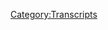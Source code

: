 {{Transcript
    | title         = [[732: Trial Press Conference]]
    | caption       = [https://knowledgefight.libsyn.com/732-trial-press-conference Listen to this episode on Libsyn]
    | episodeNumber = [[732: Trial Press Conference|732]]
    | length        = 01:06:35
}}

{{MessageBox
    | header     = Warning: Bot Generated Content
    | text       = This transcript was automatically generated by transcription software and likely contains many mistakes and misattributions. Please check the audio for definitive quotes, attribution, and context.
    | image      = N3yvass4myg91.webp
    | imagewidth = 50px
    | id         = warning
}}

{{TranscriptBlock
    | name      = Alex Jones
    | timestamp = 00:04
    | text      = Red alert! Red alert! Red alert! Red alert! Red alert! Red alert! Red alert! Red alert! Red alert! Knowledge Fight. Dan and Jordan. I am sweating. Knowledge Fight dot com. It's time to pray. I have great respect for Knowledge Fight. Knowledge Fight. I'm sick of them posing as if they're the good guys, saying we are the bad guys. Knowledge Fight. Dan and Jordan. Knowledge. Fight. Red alert! Red alert! Red alert! Need. Need money. Red alert! Red alert! Red alert! Andy in Kansas! Andy in Kan. Andy in. STOP IT. Andy in Kansas. Andy in Kansas. Andy. It's time to pray. Andy in Kansas, you're on the air, thanks for holding. Hello Alex, I'm a first time caller, I'm a huge fan. I love your work. Knowledge Fight. Knowledge Fight dot com. I love you.
}}

{{TranscriptBlock
    | name      = Dan
    | timestamp = 00:58
    | text      = Hello, everybody. Welcome back to Knowledge Fight. I'm Dan. I'm Jordan. We're a couple dudes, like to sit around worship at the altar of Celine and talk a little bit about Alex Jones.
}}

{{TranscriptBlock
    | name      = Jordan
    | timestamp = 01:07
    | text      = Oh indeed. We are Dan.
}}

{{TranscriptBlock
    | name      = Dan
    | timestamp = 01:09
    | text      = Dan. Jordan. a quick question for you. What's up? What's your bright spot today, buddy? My  bright spot Jordan is this this button stuff is going along? I have a prediction that I think it'll probably every button will be out by the end of the year. Right. I'm giving myself that kind of a sort of window. Yeah. But it's really fun. I mean, one of the things that's really nice is like going through and, you know, addressing the envelopes and stuff. I see a lot of names that are like people from way back. Yeah, you know, and it's really nice to know that these people like a lot of people are still with us. You know, that's that's really exciting. And then the other thing that makes this a bright spot is the second Wonka button is in the mail. Yes. I can confirm that the second bright spot Willy Wonka button is somewhere yeah. And I will give you I'll say this as luck may have it. This is an international button. This one is going out of the United States. Uh oh. yeah. So someone not in America,
}}

{{TranscriptBlock
    | name      = Jordan
    | timestamp = 02:09
    | text      = Our patriot friends are not gonna like that. Be looking out! Look, as long as it didn't go to the Queen I'm fine with that.
}}

{{TranscriptBlock
    | name      = Dan
    | timestamp = 02:17
    | text      = Well the first one landed in the United States. Sure. That's true. Also bad news. This one's going to the Queen.
}}

{{TranscriptBlock
    | name      = Jordan
    | timestamp = 02:22
    | text      = God damn it! I knew it. I knew she was gonna ask for one and then she died.
}}

{{TranscriptBlock
    | name      = Dan
    | timestamp = 02:25
    | text      = Well, it's actually going to Queen Beatrix.
}}

{{TranscriptBlock
    | name      = Jordan
    | timestamp = 02:30
    | text      = What's your Ah, my brightspot is I started watching the show called Welcome to Wrexham. Apparently, Rob McElhaney from, it's always sunny. Sure. And then Ryan Reynolds from being a dick in movies. Bought a like zoo, second tier football club in Wrexham, in Wales, which is like the oldest it's i It's really cool story about the backstory of the town. And it's got the oldest International Stadium anywhere and all this cool stuff. And then they turn them into like the Mighty Ducks. Right, and that's really cool. But then because Ryan Reynolds and Rob McElhenney are rich as shit, and they can get all these sponsorship deals. Now they're in a league where they are getting a huge budget compared to everybody else. So they're like the bad guys. But at the same time, because of the way football works. They're in a lower league. So what they're really trying to do is get out of that league to be the underdog in the higher League. You know what I'm saying? So they're still an underdog, right? But there's they're an overdog underdog kind of situation. And it's really cool because it talks about the town, which is more interesting. That's
}}

{{TranscriptBlock
    | name      = Dan
    | timestamp = 03:38
    | text      = nice, but it really sounds like it has something of a theme of like the corrupting influence of money. Then like if you have too much resources, you can't even be the thing the thing you want to be, which is the underdog. Exactly.
}}

{{TranscriptBlock
    | name      = Jordan
    | timestamp = 03:50
    | text      = They're not. They're buying people from the upper league but but that's because they you know, like it's It's difficult. It's difficult. Sure, and they're trying their best and there's all that fun stuff, but it's it's a really good documentary and it's it's Mighty Ducks-esque.
}}

{{TranscriptBlock
    | name      = Dan
    | timestamp = 04:05
    | text      = That sounds fun. While you're on the subject of shows, yeah, contraption Master I finished and it's fantastic.
}}

{{TranscriptBlock
    | name      = Jordan
    | timestamp = 04:11
    | text      = I started I watched a couple episodes. Yeah, fucking amazing.
}}

{{TranscriptBlock
    | name      = Dan
    | timestamp = 04:14
    | text      = So good. Yeah, so fun. So silly.
}}

{{TranscriptBlock
    | name      = Jordan
    | timestamp = 04:16
    | text      = Oh, there's nothing more satisfying. I
}}

{{TranscriptBlock
    | name      = Dan
    | timestamp = 04:18
    | text      = I don't want to spoil the end for you. But it's amazing. I believe it culminates quite well, of course. And then I've been needing another show because I you know, I've watched all the Survivors. So I need something to watch while I'm making the buttons and stuff. right, right. I sort of gravitate towards shows that are about people surviving. Because like, Survivor. well, yeah. And then I tried the Naked and Afraid but as I told you, yeah, there are plenty naked. Most of them are not that afraid. They're not that afraid. No, it kind of doesn't live up to the premise. So I found a show recently called Alone, and it's they are straight up alone.
}}

{{TranscriptBlock
    | name      = Jordan
    | timestamp = 04:51
    | text      = My partner loves Alone.
}}

{{TranscriptBlock
    | name      = Dan
    | timestamp = 04:53
    | text      = I am. I'm into it. I watched the first season. And I think it's great because it's 10 people. Yeah, they have to record the themselves. Yeah. And in the first episode of the first season, one guy almost got eaten by a bear? Yeah, it was like, I was thinking like, how would they stop that? I don't. No. They couldn't, they had to evacuate somebody who was worried that there were like, big cats around. Yeah. And they're like, Well, we're about a three hour drive away. Exactly. That's a lot of time for a big cat.
}}

{{TranscriptBlock
    | name      = Jordan
    | timestamp = 05:21
    | text      = Yeah, they're quick. Yeah, like right there.
}}

{{TranscriptBlock
    | name      = Dan
    | timestamp = 05:24
    | text      = I've always thought like the survival shows often don't have enough survival aspects to them. Yeah. And that kind of this gives that like, ooh, something bad could happen here. Yeah. which I appreciate. And then the second thing is that, there is no end date. Nope. They just are out there.
}}

{{TranscriptBlock
    | name      = Jordan
    | timestamp = 05:43
    | text      = Whoever goes longest. Yes. No, they might as well have their hand on a car for a year. Yeah.
}}

{{TranscriptBlock
    | name      = Dan
    | timestamp = 05:48
    | text      = I don't want to like spoil anything about it or anything. But like in the first season, the beginning of it is really survival based. Find food and make fire. Yeah. And then by the time it's down to like four of all mental, they're all losing the mind. They're all insane. They're all insane. It becomes boring to have to survive, because they figured out like, okay, I can get some food here. I have a tent. One guy made a guitar. Yeah. And a boat. Yeah,
}}

{{TranscriptBlock
    | name      = Jordan
    | timestamp = 06:14
    | text      = totally. Totally. Just so bored. Just like I have. I have defeated, existing but now existing is impossible to
}}

{{TranscriptBlock
    | name      = Dan
    | timestamp = 06:22
    | text      = do. It becomes a conversation of like, what am I proving? Yeah,
}}

{{TranscriptBlock
    | name      = Jordan
    | timestamp = 06:26
    | text      = totally. One guy who came in second because we watched the first season the guy who came in second. Yeah. And it was after like three or four months. And it was like you were just hearing him talk to a camera and you feel like he's talking to you. And then you stop and you realize he hasn't spoken to another human being for months.
}}

{{TranscriptBlock
    | name      = Dan
    | timestamp = 06:47
    | text      = Well, there's the other guy. There's another guy who's just like quoting Edgar Allan Poe. That guy was clearly from Georgia, kind of vaguely hillbilly ish. Or at least has a little bit of that vibe, too. Yeah, he's getting deeply philosophical,
}}

{{TranscriptBlock
    | name      = Jordan
    | timestamp = 07:01
    | text      = erudite hillbilly. Hillybilly sage
}}

{{TranscriptBlock
    | name      = Dan
    | timestamp = 07:05
    | text      = Yes.Godm I like it. I hope the other seasons you know, don't fall off.
}}

{{TranscriptBlock
    | name      = Jordan
    | timestamp = 07:11
    | text      = My big difference between Alone and Naked and Afraid. I loved Alone because they keep building their shelters until it looks cool enough for me to live it like I that one dude. Well they have months. I know that one dude build a shelter. And I was like, Man, I kind of wish I was living there. And not here. yeah,
}}

{{TranscriptBlock
    | name      = Dan
    | timestamp = 07:27
    | text      = well, the guy who made a guitar and then lost his mind, before he decided to leave. He was like, think I'm gonna make a sauna next. That's right. I bet you could
}}

{{TranscriptBlock
    | name      = Jordan
    | timestamp = 07:37
    | text      = I bet you could and also, you gotta go, you gotta go, man.
}}

{{TranscriptBlock
    | name      = Dan
    | timestamp = 07:41
    | text      = I was talking to my friend Angela Lampsbury about this show because I really enjoy it. And I didn't know if it how it worked. Like I the only complaint I have. Here's the only complaint and this is I mean, this is goes to what we were talking about. They should not tell the person who survived the longest that the second to last person has quit. I understand. They should see how long before, cuz everyone should have to tap out.
}}

{{TranscriptBlock
    | name      = Jordan
    | timestamp = 08:07
    | text      = I had that thought. I did. I totally understand what you're saying. Yeah
}}

{{TranscriptBlock
    | name      = Dan
    | timestamp = 08:09
    | text      = Cuz I would love it if someone's just out there for like six extra months. They win $500,000. Totally. That's a lot of money.
}}

{{TranscriptBlock
    | name      = Jordan
    | timestamp = 08:16
    | text      = That's it. Six months worth of work. Let them stay out there. See how long? What is that hourly, five hundred grand for six months?
}}

{{TranscriptBlock
    | name      = Dan
    | timestamp = 08:24
    | text      = they had no ability to gauge how long other people have stayed? No. It's like one guy who's the third to quit was like, I'm definitely first. Yeah, totally. Like, you'd just be like, Okay, it's been four months. But I bet there's a couple of people still out there. Meanwhile, two months ago, everyone's gone. Well,
}}

{{TranscriptBlock
    | name      = Jordan
    | timestamp = 08:41
    | text      = it is a sort of Prisoner's Dilemma aspect too because you have to be in your head like, Well, I'm a great survivor, obviously, because I'm four months into this. But this is a TV show, man. There's gotta be nine other great survivors on this show. They could be they could be here for a year. And
}}

{{TranscriptBlock
    | name      = Dan
    | timestamp = 09:00
    | text      = if you know that they're gonna come and tell you when you've won, then that takes away that mantle like Yeah, fucking with your head. Like maybe I've won. Maybe I can quit and I have won. Yep. You know,
}}

{{TranscriptBlock
    | name      = Jordan
    | timestamp = 09:11
    | text      = it shouldn't be a surprise. If you win. Yes, you're alone.
}}

{{TranscriptBlock
    | name      = Dan
    | timestamp = 09:15
    | text      = Anyway, I'm gonna watch more of that show while I make buttons. Sounds good. So Jordan, today we have an episode to go over. And what I thought we might do is talk a little bit about the trial, of course. Sure, sure. And then I want to discuss Alex's press conference that he gave on the steps of the courthouse. Right, right. Alright. So I think that there's there's points that I want to make. And this is something I think, probably merits focus, okay. And we'll get to that in just a moment. But before we do, let's say hello to some new wonks. Oh, that's great idea. So first basket of muffins. Thank you so much. You're now a policy wonk.
}}

{{TranscriptBlock
    | name      = Alex Jones
    | timestamp = 09:54
    | text      = I'm a policy wonk. Thank
}}

{{TranscriptBlock
    | name      = Jordan
    | timestamp = 09:55
    | text      = you very much.
}}

{{TranscriptBlock
    | name      = Dan
    | timestamp = 09:57
    | text      = Next Bach thank you so much. You're now policy walk I'm a policy wonk,
}}

{{TranscriptBlock
    | name      = Jordan
    | timestamp = 10:01
    | text      = thank you very much.
}}

{{TranscriptBlock
    | name      = Dan
    | timestamp = 10:02
    | text      = Next, Colin from Ohio, thank you so much for one hour policy walk.
}}

{{TranscriptBlock
    | name      = Alex Jones
    | timestamp = 10:05
    | text      = I'm a policy wonk.
}}

{{TranscriptBlock
    | name      = Jordan
    | timestamp = 10:06
    | text      = Thank you very much.
}}

{{TranscriptBlock
    | name      = Dan
    | timestamp = 10:07
    | text      = And room temperature. Suvi. Bacon. Thank you so much. You're now policy walk.
}}

{{TranscriptBlock
    | name      = Alex Jones
    | timestamp = 10:12
    | text      = I'm a policy wonk.
}}

{{TranscriptBlock
    | name      = Robert Barnes
    | timestamp = 10:13
    | text      = Thank you very much.
}}

{{TranscriptBlock
    | name      = Dan
    | timestamp = 10:14
    | text      = Well, I bumped up to the, because it's so important that people know about don't cook your bacon.
}}

{{TranscriptBlock
    | name      = Jordan
    | timestamp = 10:19
    | text      = Yes. If it's if it's that relevant, you're gonna get punched out. Yeah.
}}

{{TranscriptBlock
    | name      = Dan
    | timestamp = 10:23
    | text      = And if it's such an important social message,
}}

{{TranscriptBlock
    | name      = Jordan
    | timestamp = 10:25
    | text      = it's a piece. It's really important.
}}

{{TranscriptBlock
    | name      = Dan
    | timestamp = 10:28
    | text      = We've got a couple of technocrats in the mix here, Jordan. So first Farrell, sweaty nerd. Thank you so much. You are now technocrat and Ted Cruz is a spineless sack of jelly. Thank you so much. You're now a technocrat.
}}

{{TranscriptBlock
    | name      = Alex Jones
    | timestamp = 10:40
    | text      = I'm a policy wonk. I have risen above my enemies. I might quit tomorrow. Actually. I'm just gonna take a little break now. A little breaky for me. And then we're going to come back. And I'm gonna start the show over, but I have to double down on their Fuck you. Fuck you. I got plenty of words for you. But at the end of the day, Fuck you and your new world order. And fuck the horse she wrote in on and all your shit. Maybe today should have almost broadcast. Maybe I'll just be gone a month, maybe five years. Maybe I'll walk out of here tomorrow. And you never see me again. That's really what I want to do. I never want to come back here again. I apologize to the crew and the listeners yesterday that I was legitimately having breakdowns on air. I'll be better tomorrow.
}}

{{TranscriptBlock
    | name      = Dan
    | timestamp = 11:35
    | text      = He's not
}}

{{TranscriptBlock
    | name      = Jordan
    | timestamp = 11:35
    | text      = Oh is bad. He sucks. That sounds right, though.
}}

{{TranscriptBlock
    | name      = Dan
    | timestamp = 11:39
    | text      = So we're recording this on Thursday evening? Yes. We saw closing arguments today. Yes. And so when this comes out, it'll be Friday. And as you're listening to this, there may be a verdict in tomorrow. Who knows how long the jury will deliberate on this could be
}}

{{TranscriptBlock
    | name      = Jordan
    | timestamp = 11:57
    | text      = till next week.
}}

{{TranscriptBlock
    | name      = Dan
    | timestamp = 11:58
    | text      = But I think that the course of the content of this trial and the testimony that we heard was Todd earth shattering some, you know, the stuff that you hear about Alex, whether it be the business practices or the you know, I think that guy for the Super Bowl, the Matt Miller guy that was a, you know, certainly that it's not like, the biggest thing in the world. But it's crippling to Alex's argument. Yeah. A lot of that stuff is there. And then to the side of that all of the humanizing and the fleshing out of the people's experiences. They're the sort of discussion of their loved ones. Yep. Tough, tough. Tough To. To. Yeah, to wrestle with.
}}

{{TranscriptBlock
    | name      = Jordan
    | timestamp = 12:53
    | text      = Yeah, it is. It is very much like, I feel like everybody who wanted their say, got their say, and they got to tell their story. And their story was very, very, very intense. Yeah. Emotionally affecting powerful, and the way that they have all turned their lives into something. That is, I mean, just incredible. You know, it is it's something that's stronger than I think I could ever accomplish. You know, like it is that kind of thing.
}}

{{TranscriptBlock
    | name      = Dan
    | timestamp = 13:26
    | text      = And God willing, you'll never have to find out. Absolutely. Yeah, it's just yeah, I words almost fail me in terms of the process of this. Last bit. Yep. And so we reached the end of the trial and the testimony and the closing arguments, and up with the plaintiff's lawyers laying out really concise argument about what they have discussed. There's, like the appeal to the emotions of the case scores, respect for that, but also the cause and effect of Alex's behavior and the grief that was caused to these people. And then norm Pattis, for the defense decides he's gonna play a 20 minute video of Alex from his own show. Yep. And I thought that was strange.
}}

{{TranscriptBlock
    | name      = Alex Jones
    | timestamp = 14:21
    | text      = Ah,
}}

{{TranscriptBlock
    | name      = Jordan
    | timestamp = 14:22
    | text      = I mean, I heard him I mean, I watched the video and was like, focused on it, because for some reason, I thought there must be some sort of content reason that he would play this video. And when you watch it, you're like, I think he just didn't want to do 20 minutes of his closing argument.
}}

{{TranscriptBlock
    | name      = Dan
    | timestamp = 14:40
    | text      = I think it was Alex said, play this or your fired. Yeah, that could be That's my guess that could definitely be the case. So look, I understand that the whole argument that Alex and Norm have wanted to make this whole time is that the videos the plaintiffs are showing have been taken out of context and to understand what they're playing and what Alex says you need to watch the whole videos. So now in the closing statement, that's when Norm has this ability to do that. Yeah. But this is kind of bullshit because the exact same argument that they use applies here. This is just like a 19 minute video from a larger show. To understand the context of this video, shouldn't we insist that you have to watch the whole show. And to be honest, Alex's shows are generally emotional outbursts that are the result of some other stimulus. So in order to understand the whole show, you kind of need to watch the day before, you know the jury has got to see the day before show in order to put this in context, you can see how this argument spirals out of hand easily because it's meaningless. Alex defends himself by saying that things are out of context, and you need to see the whole clip because he wants to be able to set the arbitrary parameter for what you need to see in order to be qualified to judge him. It's bullshit. Yeah, also, there's at least one edit in the video that norm plays so even that doesn't even hold up.
}}

{{TranscriptBlock
    | name      = Jordan
    | timestamp = 15:50
    | text      = And and not just that, but what Norm did in his closing argument, I felt like was essentially flout every rule that had been made so far. Yep, up to that point. The video had like five claims that you could not make in that courtroom. We'll get to that it was insane. And Norm had at least six or seven out and out lies that I know he knows aren't true. Like physically speaking in the world we inhabit, I know Norm Pattis knows that this is not true. And he's saying it in front of a fucking judge. Yeah, you know,
}}

{{TranscriptBlock
    | name      = Dan
    | timestamp = 16:23
    | text      = so I don't think the video did as much to help Alex's case as he might have thought it would. Beyond sounding completely insane. rambling about how Meghan Kelly totally wanted to fuck him, and he could prove it if he was recording at the right time. Yep. Beyond that. Alex also touches on a number of fucked up claims. One, he says that it's proven that the WikiLeaks releases couldn't have been hacked, and were the result of someone on site downloading the files. This is part of his Seth Rich conspiracies, and it's based on comments made by his buddy William Binney. It was shown to Binney that he was totally wrong and that the documents could have easily been downloaded remotely, and Binney recanted his claim, but Alex has never corrected himself or updated his talking points. So just off the bat in this closing statement, Alex is reaffirming his belief that Hillary Clinton had Seth Rich killed for releasing the WikiLeaks, which Seth Rich's family has successfully sued people for claiming
}}

{{TranscriptBlock
    | name      = Jordan
    | timestamp = 17:16
    | text      = I was gonna say yeah, in court, he did a thing that gets people put in court to
}}

{{TranscriptBlock
    | name      = Dan
    | timestamp = 17:21
    | text      = Two, Alex repeats completely false conspiracy claims about Hillary selling uranium to Russia. Three, forgive my language, but Alex call Sandy Hook a tar baby and repeats conspiracies about Sandy Hook directly.
}}

{{TranscriptBlock
    | name      = Jordan
    | timestamp = 17:33
    | text      = Yeah, he said that they played a video where he said that and they were like that's going to do it.
}}

{{TranscriptBlock
    | name      = Dan
    | timestamp = 17:40
    | text      = For Alex demonstrably lies about what he said about Sandy Hook. He directly contradicts videos that have already been shown in court. If this video shows anything, it's that Alex is a completely untrustworthy source, particularly about his own actions. Five, Alex claims that the Syrian gas attacks are false flags. Six. In this clip, Alex says that he got a cease and desist slash retraction request about Sandy Hook that gave him a month to act. And he didn't because he felt like he hadn't done anything wrong. That's in the video. They played
}}

{{TranscriptBlock
    | name      = Jordan
    | timestamp = 18:12
    | text      = Yeah, it was insane. I think that Alex
}}

{{TranscriptBlock
    | name      = Dan
    | timestamp = 18:14
    | text      = severely overestimates his own ability to make a point. He's playing this video, because the underlying point he's trying to make is that he's totally cool did nothing wrong, and the media is attacking him about Sandy Hook because he exposes things that the media doesn't want the public to know. Like how Assad is super cool, right? The thing is, though, that he makes no sense. Alex thinks that if people could just see him lay out his defense than they would get it and he'll be game over for the plaintiffs. But this video is uncompelling to anyone who doesn't already believe Alex's shit. It's particularly useless to show people who have already seen evidence that the things he's saying in this video are bullshit, as the jury already has. I get the impulse on Alex's part, I think but in this setting, it actually kind of makes his image look much worse.
}}

{{TranscriptBlock
    | name      = Jordan
    | timestamp = 18:59
    | text      = it is I think it's the wet cement problem. You know, like if he had gotten to play that video, right, right away first day color the jury's perceptions with that video at least a little bit, you know, maybe that does something, but because the cement is dry as fuck, his video bounces off of it, and you can see every fucking problem.
}}

{{TranscriptBlock
    | name      = Dan
    | timestamp = 19:22
    | text      = I'm not sure if that would fully work in this setting, but that dynamic is is very much real big. Yeah, you show this video in advance, and then maybe you'll have a kernel of doubt whenever you hear him say these people are actors. Yeah, we've already had this pre framing that like everything's out of context.
}}

{{TranscriptBlock
    | name      = Jordan
    | timestamp = 19:42
    | text      = That's what he does. He pre frames events that you don't know the complete details about. So he's trying to do the exact same thing here. The only problem is, he's not allowed to talk by himself.
}}

{{TranscriptBlock
    | name      = Dan
    | timestamp = 19:54
    | text      = So you have to play this troubling clip full of bullshit well, so Alex is used to facing no consequences, being surrounded by losers on his payroll, who know they're unemployable anywhere else, interviewing con artists who are financially and professionally invested in maintaining the illusion that Alex is right, and being able to hang up on or bully any callers who disagree with him in any meaningful way. Yeah, he's used to his explanations for things working because the people he's explaining things to are already in his camp, to uninitiated ears or to people who've seen evidence to the contrary, this video just seems insane. He's a crazy person. What would have been useful for Norm to do would be to take the clips of Alex saying that Sandy Hook was fake with actors that were played in court and then show the full video that the clip claimed from which would then reveal that the original clip was taken out of context. And Alex was actually just asking questions or playing devil's advocate, right? He absolutely can't do that, though. Because those clips aren't out of context. That's a problem. All Norm can do is insinuate that the larger context completely absolves Alex, but it's bullshit. Yep. Norm's other arguments seem to be that Alex's actions were driven by a fear that the government was going to take the guns not by a desire to endanger grieving parents for money. But the reality is that Alex endangered grieving parents in order to push his narrative surrounding the fears about the government taking guns, which is something he embellishes, exaggerates and sensationalizes in order to make money. It's not one thing or the other is Norm is pretending it's all part of a dynamic system that Alex uses. Norm understands this. He's been a guest on Alex's show numerous times. If you watch this, you kind of get the sense that Norm doesn't believe a goddamn word he's saying. It's just that there's no other real way to argue this and the bravado that he had about the families exaggerating their grief in his opening statement, probably, that's that that sort of cockiness isn't gonna play too well with a jury after days of hearing from said family members about the pain they've endured. Yeah, he tried to bring that exaggeration point back up, but you heard how much more apologetic and careful he was about it. As opposed to the sort of cocky swinging dick he had in the opening. he was trying, Norm was desperate to try and make this political in his closing, trying to shoehorn in references to Trump and getting shut down with objections along the way. He also tried to make a mockery of the idea that the plaintiffs who testified and said that they didn't know what Alex's positions on guns, were. They, they didn't know what his position and tried to mock this. And I want to touch on this for a second. When you live by the sword, it's not a certainty that you're going to die by the sword. But if you do, you have an obligation to accept your death by the sword. Alex's most consistent defense of himself is that he's being taken out of context, and that you can't understand what he's saying from short clips. I think this is bullshit. But it's the foundation of Norm's defense and their position. So he has to accept this. It's all good fun for him when he wants to claim that Alex mocking Robbie Parker was out of context. But it's so weird how he doesn't realize that this cuts both ways. He can show the jury a clip of Alex saying they're coming for our guns or they're staging shootings to take our guns. And if he's being intellectually consistent, he should know that the jury can't possibly know what Alex's position on guns is without watching the whole video. In essence, Norm's underlying defense strategy precludes him from being able to expect that he's able to prove anything. This is also a corollary of one of Alex's other defenses. When he's accused of anything and then shown video of him doing or saying the thing he's accused of he'll say it's out of context, or it's satire. If that is what Alex is saying, and if the entirety of his on air career isn't allowed to be shown in his custody hearing, because he's putting on a performance, then why should the plaintiffs in this case take him at his word when he says something on air? He could lay out his entire philosophy on gun succinctly on his show, and the plaintiffs would have every right to say that well, he did say things on air, they have no way of knowing what Alex's sincere positions are. Alex gets a lot of mileage out of people knowing he's a fraud and a liar where he can wiggle out of trouble by disowning the things he says on air as being theatrical or satire. But the other side of this is this: if you want Norm to insist that the Sandy Hook families are suing them because of their opposition to his position on guns, you have no right to claim that they even know what those positions are. This is called being hoisted on your own petard. there is that. this is you know, oh, you got to oh, you can't understand what I'm saying on air. You can't expect that you get to use that as the opposite for your own purposes. And it's just sad it was a very bad closing statement, disgraceful all around. Yeah. And fuck Norm.
}}

{{TranscriptBlock
    | name      = Jordan
    | timestamp = 24:26
    | text      = Yeah. Yeah. The moment where Norm. I mean, I really thought that Norm should have been tackled by law. Like the idea of law should have tackled Norm because the moment he was like
}}

{{TranscriptBlock
    | name      = Dan
    | timestamp = 24:38
    | text      = Bull from Night Court would have tackled him.
}}

{{TranscriptBlock
    | name      = Jordan
    | timestamp = 24:40
    | text      = I mean, he should have, because he was playing the video. And then Norm said he was trying to insinuate the thing that he's been trying to insinuate the entire fucking time, and everyone has stopped him and they still let him do it. And then the objection was sustained, but it doesn't fucking matter. Because again, he got to say, why did they come with this with this lawsuit? It's because of the guy who said Good job, Alex. Right instead of saying because he can't say it's Trump. Yeah, he can't say they're coming after Trump. But he can play a video where Alex references Trump, and then references that maybe he was referencing, but pronouns still refer to a thing!
}}

{{TranscriptBlock
    | name      = Dan
    | timestamp = 25:17
    | text      = No, True. True. And I think that was painfully obvious. Yeah. And I don't think the jury is dumb. No, I think that they get that too. Yeah. To the extent that they have any awareness of why it's inappropriate this behavior, I think that they can understand like, this is this guy is trying to do something he's not allowed to do. Yeah. And I have faith that they'll they'll suss that out.
}}

{{TranscriptBlock
    | name      = Jordan
    | timestamp = 25:44
    | text      = I don't think it's too hard after like, eventually, no matter what you're like, oh, this kid is trying to break into the cookie jar. I get it.
}}

{{TranscriptBlock
    | name      = Dan
    | timestamp = 25:51
    | text      = And then and then, dude, the ending with the attorney prayer or whatever the fuck?
}}

{{TranscriptBlock
    | name      = Jordan
    | timestamp = 25:56
    | text      = Holy fuck
}}

{{TranscriptBlock
    | name      = Dan
    | timestamp = 25:57
    | text      = That was rough.
}}

{{TranscriptBlock
    | name      = Jordan
    | timestamp = 25:58
    | text      = What the fuck was that?
}}

{{TranscriptBlock
    | name      = Dan
    | timestamp = 25:59
    | text      = That was embarrassing.
}}

{{TranscriptBlock
    | name      = Jordan
    | timestamp = 26:00
    | text      = no one's corroborated that that's a an attorney's prayer. Has anybody said that? Attorneys pray like that. Has any attorney ever prayed like that?
}}

{{TranscriptBlock
    | name      = Dan
    | timestamp = 26:09
    | text      = I could see it being like, on a on a placemat. At a Denny's you have to scramble it. your lawyer  Grandma gets it for you. Circle these words of the prayer. That was tough. Yeah. And then Norm might have protested a little too much about how proud he is to be. He kept saying like I'm exactly where I want to be. I'm so proud to be me. That was it was it felt a little bit like somebody's talking themselves up of like, no, no, no, I'm not ashamed to be Yeah,
}}

{{TranscriptBlock
    | name      = Jordan
    | timestamp = 26:40
    | text      = it was. It was a little bit like a shirtless naked man walking into Congress being like, Oh, I'm so Mr. Smith. I am going to fucking filibuster this shit. And everyone's going to be like, Look at this genius.
}}

{{TranscriptBlock
    | name      = Dan
    | timestamp = 26:54
    | text      = I think we are foolish for accepti-uh, expecting more from a guy who drops his pants and says the N word. Of course we are? Of course we are. So look, Norm's behavior throughout the entirety of this proceeding has been shameful. I hope he enjoys being second banana on Infowars. To Barnes. Yeah. As a lawyer. Yeah, it's I don't know. I don't know really what? I can't I find it difficult to imagine he'll have too much cachet.
}}

{{TranscriptBlock
    | name      = Jordan
    | timestamp = 27:24
    | text      = Boy, I wouldn't. I wouldn't hire him.
}}

{{TranscriptBlock
    | name      = Dan
    | timestamp = 27:28
    | text      = It's just been bad. But I think that there's something else that is worse. And that is Alex's behavior. Yeah, that sounds right. So he went to Connecticut, a little bit back. Testified. Had a little bit of a meltdown. Had to get away from the the jury, right, went back to Austin to do his bullshit with Barnes. Right. Say that Sandy Hook was fake again.
}}

{{TranscriptBlock
    | name      = Jordan
    | timestamp = 27:52
    | text      = Yep. Flew back to Connecticut. Right.
}}

{{TranscriptBlock
    | name      = Dan
    | timestamp = 27:55
    | text      = And then the idea was that Norm was going to call him as a witness for the defense. Yeah. The only witness? Yeah. And so this game was being played. And Alex came back. And now that both sides have rested the closing arguments have been made. We know that he did not testify
}}

{{TranscriptBlock
    | name      = Jordan
    | timestamp = 28:14
    | text      = like Brave Sir Robin. He ran away. It's
}}

{{TranscriptBlock
    | name      = Dan
    | timestamp = 28:18
    | text      = he went to Connecticut for ostensibly no reason. Nope. Except, well, promotion. There we go. He went to get publicity. He went to get attention. And it is my firm contention that he never even considered testifying again. Yeah, I would believe that. He went specifically to get as much attention as he could, with the pretense that maybe I'll testify. Or maybe I won't, yeah,
}}

{{TranscriptBlock
    | name      = Jordan
    | timestamp = 28:51
    | text      = he went there because he knew he was going to get that press conference right outside the court, because he always gets it because everybody who works in the media is fucking stupid. But that's just me. And we're
}}

{{TranscriptBlock
    | name      = Dan
    | timestamp = 29:01
    | text      = going to talk here a little bit about this press conference, because I found it to be
}}

{{TranscriptBlock
    | name      = Jordan
    | timestamp = 29:07
    | text      = great. The best, I would say the opposite, respectful, no loving,
}}

{{TranscriptBlock
    | name      = Dan
    | timestamp = 29:11
    | text      = no, none of these things, none of those things. So here's where we start off. And I should give you a little bit of a sort of tableau. Alex and Barnes are standing behind some cameras. Now a little bit later, Alex. Barnes is there? there Alex will. I don't know why. Did Alex pay for Barnes to fly out?
}}

{{TranscriptBlock
    | name      = Jordan
    | timestamp = 29:32
    | text      = Did he just get on the jet, did he stow away?
}}

{{TranscriptBlock
    | name      = Dan
    | timestamp = 29:35
    | text      = Well, we'll actually find out why Barnes is there a little bit later. And it's very sad. Oh, but a little bit later, Alex is talking to some people and fielding questions. And he's holding up a copy of his book. So obviously like this is all Yeah, this getting your, your product on the news? Yep. And this is the game that's being played. But yeah, he's standing there with Barnes.
}}

{{TranscriptBlock
    | name      = Alex Jones
    | timestamp = 30:01
    | text      = I really appreciate all of you for being here today. -I would have said fuck you at that point- Robert Barnes a well known constitutional, First Amendment and criminal lawyer who also worked on this case. For several years, he can give you documented evidence that we gave them all the discovery. So they didn't have case. So they were forced to default us because I'm this villain that deserves to be found guilty by this kangaroo court.
}}

{{TranscriptBlock
    | name      = Dan
    | timestamp = 30:23
    | text      = So yeah, Barnes was working on the case. If you have heard the deposition episodes, then you'll know this, but just to revisit this, this is Brittany Paz, testifying under oath that they are considering suing Barnes
}}

{{TranscriptBlock
    | name      = Bill Ogden
    | timestamp = 30:37
    | text      = went over this a little bit with Mr. Shroyer in his deposition, and I'll ask you the same thing based on the information that you just testified to, is the company has the company decided one way or another on legal malpractice as a potential asset?
}}

{{TranscriptBlock
    | name      = Brittany Paz
    | timestamp = 30:55
    | text      = We have not decided on made any final decisions on legal malpractice yet as to whether to file or who to file against. We've not made any final decisions on that.
}}

{{TranscriptBlock
    | name      = Bill Ogden
    | timestamp = 31:04
    | text      = Okay. Is it being hasn't been discussed or is it going to be discussed?
}}

{{TranscriptBlock
    | name      = Brittany Paz
    | timestamp = 31:08
    | text      = It's being discussed,
}}

{{TranscriptBlock
    | name      = Dan
    | timestamp = 31:09
    | text      = though, considering suing their previous lawyers for malpractice. Right. And just to be totally clear, they also discuss which lawyers there was a problem with.
}}

{{TranscriptBlock
    | name      = Bill Ogden
    | timestamp = 31:21
    | text      = Okay, so Brad Reeves, Mr. Randazza. I'll just go, Mr. Enoch.
}}

{{TranscriptBlock
    | name      = Brittany Paz
    | timestamp = 31:28
    | text      = I'm not sure about Mr. Enoch. I think he's he's done a pretty decent job. T Wade Jeffries. I'm sorry. I don't know much about him. I don't have an opinion about him.
}}

{{TranscriptBlock
    | name      = Bill Ogden
    | timestamp = 31:39
    | text      = Burnett, Michael. Michael Burnett.
}}

{{TranscriptBlock
    | name      = Brittany Paz
    | timestamp = 31:42
    | text      = I don't have an opinion about him either.
}}

{{TranscriptBlock
    | name      = Bill Ogden
    | timestamp = 31:44
    | text      = Yeah. Bob Barnes. Barnes. You did have an issue with him. Bobby Barnes.
}}

{{TranscriptBlock
    | name      = Dan
    | timestamp = 31:50
    | text      = You can tell there's that's a heavy Barnes. Barnes and then an exhale. Yeah. A I got some issues with bar. That's
}}

{{TranscriptBlock
    | name      = Jordan
    | timestamp = 31:59
    | text      = a personal exhale. That is a woman who has talked to Barnes and went I do not like you, sir. Well,
}}

{{TranscriptBlock
    | name      = Dan
    | timestamp = 32:05
    | text      = Well, or conversely, someone who has as a lawyer and his looked at what happened and uh is like, this is exasperating. I can't get into any of this. But I have an issue with Barnes. Yeah. So yeah. Good, good guy to explain how you took did this case by the book? Yeah, a good guy to bring with you for your dumb publicity stunt in front of the courthouse. Yeah. And I think that's another thing we really need to keep in mind. The people in the courthouse are having their day in court. They are doing something incredibly difficult. They're being disrespected by Norm, routinely. Yep. And this is what Alex is doing while that's going on. This is the way that he operates.
}}

{{TranscriptBlock
    | name      = Jordan
    | timestamp = 32:54
    | text      = I need I need this to be hammered into the head of every journalist alive, like with a fucking hammer. When you give Alex that press conference, outside of the court, there's two things you're showing, you're showing the difference between what you're allowed to do inside the court, a wall separates being allowed to lie to the entire world and being allowed to fucking lie to a judge. Right, right. Yeah. And then second, if you are giving him that press conference, or if you're the editor, forcing somebody to go give him that press conference. Who are you doing this for? You're not doing it for you're not helping the families at all. But you're not helping? You're not helping your listeners all. You're not helping anybody. But Alex, and I guess the corporation you fucking work for? Yeah. So those are the people that you care about, if that's what you're going to do. Those are the people you care about, give up any other fucking argument
}}

{{TranscriptBlock
    | name      = Dan
    | timestamp = 33:52
    | text      = I'm gonna give them a little bit less have a hard time because some of them are probably on the beat.
}}

{{TranscriptBlock
    | name      = Jordan
    | timestamp = 33:58
    | text      = I know. And you're a better person that I am.
}}

{{TranscriptBlock
    | name      = Dan
    | timestamp = 34:01
    | text      = Sure. One thing that sticks out to me, though, about what you're saying is he does highlight the difference between what you can say in court and what you can say just outside on the steps. And I think that that imbalance should be shown to Alex. Yeah. And that is why.  that's your first amendment right. And that's kind of why I think, you know, I get a little uncomfortable with your instinct to bark at people and, you know, whatever. Sure. But that is why someone like you should actually have to be there for all the press conferences. I should. I used to be like, okay, you know what, in the courtroom, people will ask you polite questions. Totally. I'm going to scream in your face.
}}

{{TranscriptBlock
    | name      = Jordan
    | timestamp = 34:36
    | text      = I'm going to be a piece of shit. Yes, because nobody else will be and he's going to be
}}

{{TranscriptBlock
    | name      = Dan
    | timestamp = 34:40
    | text      = Yeah, this is the. You want to only exist in the wilderness of these steps? Totally. Then I will, uh, be a bear, or whatever
}}

{{TranscriptBlock
    | name      = Jordan
    | timestamp = 34:47
    | text      = I mean, it's fucking disgusting to me because the bailiff will come and stop me from interrupting him. That's fucked. That's fucked. Yeah, protect him at all costs. Please make sure that he's okay. And nobody's mean to him. Yeah. Fuck off.
}}

{{TranscriptBlock
    | name      = Dan
    | timestamp = 35:04
    | text      = The only difference, I suppose is that like, you have the awareness that you yelling at him is disrespectful to the court itself as well. And disrespectful to what the families and all them are doing. And I think that's another thing that Alex weaponizes Yeah, like people of good heart and good conscience wouldn't want to make a scene and treat him the way he deserves to be treated on the steps. Yeah, and this is why. Not like fight him or assault him or anything but yell at him.
}}

{{TranscriptBlock
    | name      = Jordan
    | timestamp = 35:30
    | text      = This is why you I do need to be there is because I was in. If you recall, I went to the fucking Louvre. And there was a kid who stepped over a kid, French, not my child, obviously, parents nowhere to be found. And the kid was like, taking picture and it was getting too close. And I was like, Hey, kid, get the fuck out of here real loud. And everybody was like, good call, that kid needs to get the fuck out of here. So that's what I'm here for. That's my that's my job.
}}

{{TranscriptBlock
    | name      = Dan
    | timestamp = 35:57
    | text      = Tres mal. uh. So we go back to the press conference. um. Justice itself, is on trial. yeah.
}}

{{TranscriptBlock
    | name      = Jordan
    | timestamp = 36:04
    | text      = On trial? uh. There we go.
}}

{{TranscriptBlock
    | name      = Dan
    | timestamp = 36:05
    | text      = This is a buzzword, I guess. that'll happen.
}}

{{TranscriptBlock
    | name      = Alex Jones
    | timestamp = 36:08
    | text      = This is American justice, on trial, even the worst people in the world, which I'm not, but even if I'm a bad person, as some say, I deserve my day in court. Even the local newspaper admits, I'm not allowed to defend myself. It's not Alex Jones saying this, it's the Hartford Courant an article published yesterday. Alex Jones set to testify in Sandy Hook defamation trial this week. Here's what we know. It says he's prohibited from defending himself. They've had three weeks of people up there lying about me twisting what I said. And basically having a memorial for dead children I didn't kill.
}}

{{TranscriptBlock
    | name      = Dan
    | timestamp = 36:45
    | text      = This article in the Courant doesn't say this. It says quote, "Jones in his company, free speech systems have been prohibited from defending themselves under the default, but can try to minimize what they have to pay in compensatory and punitive damages." Alex can't defend himself under the default. That's an important distinction because that ship has sailed. He had every opportunity to defend himself when that was appropriate. But he didn't. And he was so abusive of the process, that he was defaulted. He can't now take this damages hearing as an opportunity to try and undo the default or to carry out the case, as if he hadn't been defaulted. He fucked himself over and this is a consequence of that. He has every ability to defend himself in the context of this damages hearing, which is the second part of the sentence in that Courant article that he's ignoring. He can try to minimize the damages. That's the damages hearing equivalent of defending himself. Point being Alex is a fucking baby and Barnes is tagging along to Connecticut with him because Barnes's he just loves a public spectacle and he doesn't have a problem being a disrespectful shithead if it gets some attention and you know, maybe drives a couple more people into his revenue streams like on that Patreon clone for unhinged assholes,
}}

{{TranscriptBlock
    | name      = Jordan
    | timestamp = 37:58
    | text      = man I mean the fucking psycho the psychopathy of doing that, you know, like that's not I wouldn't I would I mean, I guess separated from humanity. You know, you're in a studio. It's just you and Alex you it's easier to step into the world where you can be a piece of shit Yeah, to be a psycho enough to go and stand on the steps. And watch Alex do that shit. Well, and to take. That's fucking insane
}}

{{TranscriptBlock
    | name      = Dan
    | timestamp = 38:23
    | text      = And to take all the steps that are required to get you there. Yeah, yeah, you have to plan, you have to do whole thing. You have to pack a bag. Yeah, You have to get lodging. You have to stand in security. Yeah. Knowing that what you're doing is just traveling to another city to disrespect fucking people that you've hurt. Yep, that's what you're doing. Yeah. Congratulations. Yeah. Fucked up. I also want to point out that like later, he is just holding up a copy of his book. This is a publicity stunt for Alex pure and simple. That's why he went to Connecticut. He had no intention of ever testifying. But. Since the bankruptcy court has taken over his business's finances, I bet he had to pretend that he was going to testify in order to rationalize the expense of his travel. It would probably not fly as a business expense for a company in bankruptcy to say, hey, I want to go across the country with my shithead lawyer friend so I can promote my book on the steps of the courthouse where I'm avoiding testifying, because I'm scared. I bet the bankruptcy court would be like, yeah, no, I'm gonna go with.  that's not going to be an expense for ya
}}

{{TranscriptBlock
    | name      = Jordan
    | timestamp = 39:24
    | text      = I'm going to go with, you are going to fly business class.
}}

{{TranscriptBlock
    | name      = Dan
    | timestamp = 39:27
    | text      = Yeah, I gotta, I gotta charter a plane so I can try and get some attention.
}}

{{TranscriptBlock
    | name      = Jordan
    | timestamp = 39:31
    | text      = I'm going to throw this out at you. How do you feel about an aisle seat?
}}

{{TranscriptBlock
    | name      = Dan
    | timestamp = 39:35
    | text      = Alex is a tremendous piece of shit. And this press conference is a new level of inexcusable act on his part. He could have stayed the fuck in Texas. There was no need for him to go to Connecticut just so he could siphon off some of the attention from this trial in order to grandstand in front of the court with Barnes to try and promote his stupid book. It's honestly difficult to think of a way he could have been more disrespectful to the families inside just trying to get their day in court. It's one thing for him to be be afraid to sincerely face them and accept responsibility for his part in everything that's happened. It's entirely another thing to do this. Yeah, it's I don't know, man. I have I have a lot of words for him. Yeah, and uh, they're bad
}}

{{TranscriptBlock
    | name      = Jordan
    | timestamp = 40:13
    | text      = I don't know, uh, you know, part of me. I don't I can't blame Alex for this. I mean, true. He's disgusting. He's a monster. But I wouldn't want to go back in that courtroom. Oh, absolutely. Yeah, no, you're gonna do the worst thing for your defense?
}}

{{TranscriptBlock
    | name      = Dan
    | timestamp = 40:27
    | text      = If cowardice is a given, right? Yes. I don't blame
}}

{{TranscriptBlock
    | name      = Jordan
    | timestamp = 40:31
    | text      = Of course, yes. Right. The problem I have is when we talk about enablers, we do not often talk about ourselves, you know, like, we don't , no not us. Obviously, if we, if if he ever mentioned our name, maybe we could talk about us being enablers. But you guys Hey. You guys ever hear of Knowledge First?  it does feel like everyone is in a attempt to keep us from doing that. But who is enabling him? Who is enabling him to do that? He's not going out there thinking that he's not going to get a press conference. There are people enabling him who are making money off of letting Alex make money off of abusing these people. And I don't find it acceptable behavior.
}}

{{TranscriptBlock
    | name      = Dan
    | timestamp = 41:16
    | text      = I don't I don't find it super acceptable, either. But I honestly don't understand another way it would go without like a gag order.
}}

{{TranscriptBlock
    | name      = Jordan
    | timestamp = 41:23
    | text      = I understand. Yeah,
}}

{{TranscriptBlock
    | name      = Dan
    | timestamp = 41:24
    | text      = I I don't think that anybody is making like, super wrong choices, given the circumstance. Totally. I think that local news, it makes sense that they would be there. Alex is giving a statement. It makes sense to document it. I don't, I don't know. I this is different to me than somebody like Alex Lee Moyer making that documentary. Oh, there's a series of decisions that don't need to be made that led to that, right. Whereas Alex speaking out in front of the court and people recording it. I hate that it's happening. I hate that this is something that happened. Sure. But
}}

{{TranscriptBlock
    | name      = Jordan
    | timestamp = 42:07
    | text      = I mean, I'm not arguing for the world that we currently exist in that they should be somehow like, punished for behavior that's terrible. What I'm arguing is that the current world that we exist in is not capable of handling this in any responsible way. that may be, that may be fair. and is only exacerbating it as time goes on. meh. So I mean, my argument is, all of society is bad for us.
}}

{{TranscriptBlock
    | name      = Dan
    | timestamp = 42:34
    | text      = Well, you heard it, you heard it here first. So Alex has some thoughts about the judge.
}}

{{TranscriptBlock
    | name      = Alex Jones
    | timestamp = 42:40
    | text      = This not a trial. Now I came here to testify two weeks ago, I came here this time to testify. And the judge today said that she will hold me in criminal contempt. If I say I'm innocent. If I say I'm bankrupt, if I say I wasn't the first person to question Sandy Hook, and over 10 other things. No judge in US history has ever told somebody what they can and can't say, that doesn't sound true at all. perjure myself when they asked me questions. Or I'll be arrested. If I tell the truth. This is outrageous. And you're all having your freedoms stolen,
}}

{{TranscriptBlock
    | name      = Dan
    | timestamp = 43:13
    | text      = Alex would be held in contempt, because if he did any of that stuff, he'd be acting in ways that are contemptuous to the court. He's not allowed to try and re litigate his default in this setting, because to do so would run a very high risk of poisoning the jury. The jury isn't there to determine Alex's culpability that's been decided. So for him to rant about this irrelevant nonsense, is an act of contempt to the court. Judges very regularly hold people in contempt. And if you don't stop yelling about things that aren't germane to the matter at hand, you will be held in contempt. It happens all the time. Alex just doesn't want to accept that he's a petulant child who can't allow for there being rules that he is subject to. So he's trying to turn it into a constitutional issue, right? It's all bullshit. But thankfully, he has Barnes there to make it look legit.
}}

{{TranscriptBlock
    | name      = Jordan
    | timestamp = 43:58
    | text      = That's what I mean. That's kind of what I was watching during that closing argument, whenever they played the clip, is that like, he would have been held in criminal contempt if he had said those things. So why in God's name, are you allowing him to say those things through a video, he should still be held in criminal contempt for that, and Norm should be as well?
}}

{{TranscriptBlock
    | name      = Dan
    | timestamp = 44:18
    | text      = Or some of that? Like they? I don't know how courts work fully me neither. I would have probably stopped that video. Yeah, totally. i
}}

{{TranscriptBlock
    | name      = Jordan
    | timestamp = 44:29
    | text      = He said the stuff that we said he can't say if he was here, he would be going to jail.
}}

{{TranscriptBlock
    | name      = Dan
    | timestamp = 44:34
    | text      = Maybe there's a different way that things work in terms of like the closing statements and opening statements since hey're not evidentiary. Yeah, that's possible. But I still bad Don't ask me. But also Alex wouldn't be perjuring himself if he told the truth. Right. He wouldn't. He wouldn't have to perjure himself to answer any of those questions. Right. He wsould have to perjure what he believes of himself. Right. You'd have to encroach upon his elf perceptions. And that is something that he is too afraid to do. Yeah. And uh, meh.
}}

{{TranscriptBlock
    | name      = Jordan
    | timestamp = 45:06
    | text      = yeah, it is. It is a moment for Alex that is change or die. And he can't change.
}}

{{TranscriptBlock
    | name      = Dan
    | timestamp = 45:11
    | text      = he can't change. No. But he's probably not going to die either. Now that's true, because I met metaphorically. Sure. So you asked why Barnes is there? I am interested. He has a new position at info. Oh, my God, no.
}}

{{TranscriptBlock
    | name      = Alex Jones
    | timestamp = 45:23
    | text      = Robert Barnes is my spokesperson. He'll be able to give a statement here. And we'll both take your questions. Robert Barnes.
}}

{{TranscriptBlock
    | name      = Robert Barnes
    | timestamp = 45:30
    | text      = This is a case uh that has put the American justice system itself on trial.
}}

{{TranscriptBlock
    | name      = Dan
    | timestamp = 45:34
    | text      = So this raises the issue of whether or not Barnes is an official spokesperson. Is he on the payroll again now? And if so, is this just a way for Alex to try to rationalize to the bankruptcy court to pay for Barnes to travel to Connecticut for their stupid publicity stunt? Yeah, I would say it's a question worth asking.
}}

{{TranscriptBlock
    | name      = Jordan
    | timestamp = 45:54
    | text      = Yeah, yeah. Man. They're just, I mean, it should be harder to be sneaky. You know, it should be harder to trick a bankruptcy court.
}}

{{TranscriptBlock
    | name      = Dan
    | timestamp = 46:05
    | text      = Well, I would I would suggest that this is evidence that it is very hard to be sneaky. This is not very sneaky. No,
}}

{{TranscriptBlock
    | name      = Jordan
    | timestamp = 46:10
    | text      = that's true. That is true. Well, I think we're I think we're talking about this from different directions. It's not difficult to do the thing. Well, I
}}

{{TranscriptBlock
    | name      = Dan
    | timestamp = 46:18
    | text      = think I think if there was anybody but Alex, who determined whether or not he testified, yeah, then I'd be like, well, you know, maybe he went there expecting that he might testify. And then he just didn't. Right. because I know that can happen. Sure. But in this case, it's all Alex. Well, he made the decision and I guarantee he made it before he left Austin.
}}

{{TranscriptBlock
    | name      = Jordan
    | timestamp = 46:40
    | text      = Well, I can say that of all of the corporate representatives who have been asked the question of, can anyone tell Alex what to do? Not one of them has said anything other than nope, no, absolutely not. Nobody can tell Alex what to do. He makes all of his decisions completely by himself.
}}

{{TranscriptBlock
    | name      = Dan
    | timestamp = 46:57
    | text      = Corporate representatives, employees, past employees. Yes. Yeah. One thing is very consistent. Alex just does whatever the fuck he wants to do. So look, it's bad times if Alex testifies, because he's gonna get locked up.
}}

{{TranscriptBlock
    | name      = Robert Barnes
    | timestamp = 47:12
    | text      = Oh, everybody knows you're supposed to get your day in court. Yet. The one person who is being denied any day in court is Alex Jones, to such a degree
}}

{{TranscriptBlock
    | name      = Jordan
    | timestamp = 47:21
    | text      = than in court for a month and he was already in there once. That if he testifies,
}}

{{TranscriptBlock
    | name      = Robert Barnes
    | timestamp = 47:24
    | text      = honestly, if he testifies truthfully, he goes to jail. But if he answers the questions in the way the plaintiff's lawyers want, then he could also go to jail. No matter what he does. He goes to jail if he testifies in his own behalf in his own defense.
}}

{{TranscriptBlock
    | name      = Jordan
    | timestamp = 47:40
    | text      = How, but doesn't make sense. No, he'll go to jail.
}}

{{TranscriptBlock
    | name      = Dan
    | timestamp = 47:44
    | text      = I understand they have this fantasy about him being locked up for six months for criminal contempt if right you know if you Right, right, right. But like okay, let's imagine a scenario where they ask like, did you say that the Sandy Hook families were actors? Yes. Yeah. How's that gonna bring them to jail? No, no, this is bullshit. Yeah. So stupid. Yeah, no Barnes Come on, man.
}}

{{TranscriptBlock
    | name      = Jordan
    | timestamp = 48:06
    | text      = If Alex lies in court enough, sooner or later someone will do something to stop him. And if whatever it is that it takes eventually winds up being prison, it's going to be a long way away
}}

{{TranscriptBlock
    | name      = Dan
    | timestamp = 48:20
    | text      = but also put like a look at the other scenario that he's painting. Like let's imagine a world where they ask him all these questions that are like, did you do this? Yes. Did you do this? Yes. He says every he answers every question in a way that is advantageous to the plaintiffs attorneys. How does he go to jail? Doesn't make sense. This is a civil trial.
}}

{{TranscriptBlock
    | name      = Jordan
    | timestamp = 48:41
    | text      = no what will happen is the walls will suddenly fall down. cachunk. we'll realize that we're all already in jail. Oh, prison plan. Yeah, exactly. See, that's the twist.
}}

{{TranscriptBlock
    | name      = Dan
    | timestamp = 48:52
    | text      = Right? Alex says I did it and then blast doors.
}}

{{TranscriptBlock
    | name      = Jordan
    | timestamp = 48:57
    | text      = BOOM. And he's helicoptered away.
}}

{{TranscriptBlock
    | name      = Dan
    | timestamp = 49:00
    | text      = He and Norm pull out a knife, they have to fight their way out.
}}

{{TranscriptBlock
    | name      = Jordan
    | timestamp = 49:03
    | text      = smoke bomb. so ridiculous. so stupid.
}}

{{TranscriptBlock
    | name      = Dan
    | timestamp = 49:07
    | text      = as we know from listening to Alex's show, Barnes has his own little pet conspiracy about Sandy Hook.
}}

{{TranscriptBlock
    | name      = Robert Barnes
    | timestamp = 49:13
    | text      = The story they told about Sandy Hook was not true in the sense that they blamed gun owners and blamed Alex Jones for what happened when the reality is that school safety was not up to snuff at Sandy Hook. Democratic politicians decided to pocket money meant to protect little kids lives, and little kids died who didn't need to die because politicians lie. That's the real truth of Sandy Hook, but they can't have any of that truth come out.
}}

{{TranscriptBlock
    | name      = Dan
    | timestamp = 49:37
    | text      = Holy shit. Hey, Barnes. I know a school safety officer you should talk to. Who used to be a frequent guest on Alex's show. Wolfgang Halbig sound like him, buddy? Yep. This. This isn't good.
}}

{{TranscriptBlock
    | name      = Jordan
    | timestamp = 49:52
    | text      = I mean, I, I.
}}

{{TranscriptBlock
    | name      = Dan
    | timestamp = 49:55
    | text      = And, need to keep clarifying this. This is said on the steps of the courthouse. Oh, this is bullshit.
}}

{{TranscriptBlock
    | name      = Jordan
    | timestamp = 50:01
    | text      = I'm writing up law stuff. If If I hear him say that. well said. if I hear him say that outside of a courtroom, I'm like law stuff needs to happen to stop this. It's outrageous. I don't know what law stuff needs to happen, but I know it does. Yeah, yeah.
}}

{{TranscriptBlock
    | name      = Dan
    | timestamp = 50:18
    | text      = I just i i Words fail.
}}

{{TranscriptBlock
    | name      = Jordan
    | timestamp = 50:21
    | text      = You know, we talked about this in the days coming up to the trial, that kind of idea of like, if he gets a judgment, what is going to make him stop? And if Barnes is outside of the courthouse, outside of the courthouse, days before they go to deliberation,
}}

{{TranscriptBlock
    | name      = Dan
    | timestamp = 50:37
    | text      = making vague insinuations about Sandy Hook was, oh, no, I mean, that's not quite what he's doing. No, he's trying to avoid doing he's playing a safe version of this by making vague claims about various Democrat politician. Right. Right. It's, it's ridiculous.
}}

{{TranscriptBlock
    | name      = Jordan
    | timestamp = 50:54
    | text      = And in a different context, that is fine. But in this context, you are denying Sandy Hook.
}}

{{TranscriptBlock
    | name      = Dan
    | timestamp = 51:00
    | text      = Well, in an accounting office or something like that.
}}

{{TranscriptBlock
    | name      = Jordan
    | timestamp = 51:03
    | text      = Sure. At the water cooler. School safety is important.
}}

{{TranscriptBlock
    | name      = Dan
    | timestamp = 51:06
    | text      = This is not number one, relevant. Nope. Number two, no one blamed Alex for Sandy Hook.
}}

{{TranscriptBlock
    | name      = Jordan
    | timestamp = 51:12
    | text      = Nobody. Still.
}}

{{TranscriptBlock
    | name      = Dan
    | timestamp = 51:14
    | text      = This is outrageous, unacceptable. Anyway, this is dumb.
}}

{{TranscriptBlock
    | name      = Robert Barnes
    | timestamp = 51:18
    | text      = Why are they so scared and terrified of the truth? Why are they so afraid of the people hearing the truth? If what they say about Alex Jones is true? Why aren't they willing to allow Alex Jones to have his day in court? These are questions every American should ask.
}}

{{TranscriptBlock
    | name      = Dan
    | timestamp = 51:32
    | text      = Everyone was so willing to let him have his day.
}}

{{TranscriptBlock
    | name      = Jordan
    | timestamp = 51:35
    | text      = Everybody was like, fucking Are you going to show up today?
}}

{{TranscriptBlock
    | name      = Dan
    | timestamp = 51:38
    | text      = I have been. You know, like we've said, I've been involved with the plaintiffs' attorneys in Texas, of course. I know from conversations with them that they were very willing for him to have a day in court. Oh, yeah. It was quite a surprise when there was a default. And that a day in court would have been fine. Yeah. If Alex had, like, done what he was supposed to do, sent competent corporate representatives. totally. Allowed disclosure things to happen with discovery. They would have been perfectly happy to let him have his day in court. He had every opportunity. Go fuck yourself, Barnes.
}}

{{TranscriptBlock
    | name      = Jordan
    | timestamp = 52:20
    | text      = If wanted his day in court. We could have had this thing wrapped up in fucking 2016. Yeah, he didn't want his day in court.
}}

{{TranscriptBlock
    | name      = Dan
    | timestamp = 52:28
    | text      = Maybe a little after that. But yeah, yeah. So Barnes. I feel like he's getting dangerously close to. criming? Well, saying some things that aren't appropriate about some one of the plaintiffs. Oh, my God. And he said this stuff on Alex's show already. And one of the things that I kind of noticed is like, felt like they were working out their talking points working out their bits on his show, and then now they're just doing it in front of the courthouse. Right
}}

{{TranscriptBlock
    | name      = Robert Barnes
    | timestamp = 52:52
    | text      = Here you have a case where ex FBI agents, or current FBI lawyers are suing, who don't know anybody who died in Sandy Hook never said their name. How is that? I mean, if FBI agents can now sue people for raising questions about what took place in various cases, does everybody who questions the government now go to jail? Does everyone who testifies truthfully in their own defense? Do they all get bankrupted into oblivion? Because that is the future we face if we allow precedents like this to be set,
}}

{{TranscriptBlock
    | name      = Dan
    | timestamp = 53:23
    | text      = that's such an abuse of of logic. It's pretty ridiculous. And to the it's a disgrace for Barnes to pretend that Bill Oldenburg is just an FBI agent, or FBI lawyers. He knows better. He knows exactly why he's one of the plaintiffs says, This is bullshit.
}}

{{TranscriptBlock
    | name      = Jordan
    | timestamp = 53:41
    | text      = I mean, you you compare that to, and this was, again, one of the more powerful things that you could hear, is that the FBI agent himself, Bill, testifying, I wish I'd worn a different jacket that day, maybe that would have changed something. Can you add like that kind of that kind of weird guilt that should never have even existed? Just like, man, if I'd worn a different shirt for 10 years, these people wouldn't have been abused. You know? That's insane. That level of irrational guilt. He knows it's irrational. The man has gone to therapy for years, you know, like,
}}

{{TranscriptBlock
    | name      = Dan
    | timestamp = 54:18
    | text      = you'd hope he knows its irrational.
}}

{{TranscriptBlock
    | name      = Jordan
    | timestamp = 54:21
    | text      = well, but you can never, you.  it's just fucked up, man. It's just fucked.
}}

{{TranscriptBlock
    | name      = Dan
    | timestamp = 54:25
    | text      = Yep. And Barnes is a real disrespectful piece of shit. Yeah, and so is Alex,
}}

{{TranscriptBlock
    | name      = Alex Jones
    | timestamp = 54:29
    | text      = I'm not Adam Lanza. I didn't kill those kids, but people don't know Adam Lanza's name. They know Alex Jones' name. We'll take a few questions. And then we're going to come back later, obviously, but I want to just say this in closing. I am strongly considering tomorrow when I get put on the stand, looking at the judge and saying you've barred me from saying I'm innocent. This isn't a real court. So I take the Fifth Amendment.
}}

{{TranscriptBlock
    | name      = Dan
    | timestamp = 54:53
    | text      = Alex was never considering pleading the fifth because he knew he was never going back into that courtroom. He was only going to testify if Norm called him and he knew Norm wasn't going to because he pays Norm. This is all just artificial bravado and an attempt on Alex's part to get headlines written about the speculation about him pleading the fifth. This is desperate and pathetic and also a transparent attempt to use the trial as a promotional event. Yeah, also more people know who Alex is than Adam Lanza, because Alex is a giant media celebrity with an audience of millions of people. Lanza is a notable name, but he's a murderer from about a decade ago. So maybe his name recognition isn't the same as a giant media celebrity who's the textbook definition of a fucking attention whore. Yeah. Get out of here, Alex.
}}

{{TranscriptBlock
    | name      = Jordan
    | timestamp = 55:39
    | text      = Oh, who gives a fuck what Adam Lanza's name is in the first place? Sure. Who gives a fuck? Who gives a fuck?
}}

{{TranscriptBlock
    | name      = Dan
    | timestamp = 55:45
    | text      = And this charade that Alex is using about like, everyone thinks that I did this or they don't know who Adam Lanza is, but they know who I am is is just just atrocious. Yeah,
}}

{{TranscriptBlock
    | name      = Jordan
    | timestamp = 55:56
    | text      = you're living in fucking Candyland. And it's infuriating.
}}

{{TranscriptBlock
    | name      = Dan
    | timestamp = 55:59
    | text      = Yep. So about that pleading the fifth thing. Yeah, how'd it go?
}}

{{TranscriptBlock
    | name      = Alex Jones
    | timestamp = 56:02
    | text      = This isn't a real court. So I take the Fifth Amendment, not because I'm guilty, but because she says if I tell the truth, she'll put me in the Waterbury jail for six months. That doesn't make sense. Never before in a civil trial is the Fifth Amendment needed. But top lawyers have looked at it and say, no, she wants to put you in jail. If you tell the truth. no, they haven't. this judge. you fucking suck. and all the rest of the new old order.  I am innocent, and you are guilty of tyranny.
}}

{{TranscriptBlock
    | name      = Dan
    | timestamp = 56:30
    | text      = So I guess the judge is part of the new world order now.
}}

{{TranscriptBlock
    | name      = Jordan
    | timestamp = 56:32
    | text      = Yeah, that sounds right.
}}

{{TranscriptBlock
    | name      = Dan
    | timestamp = 56:42
    | text      = Um, many people have used the fifth in civil cases. Yes. Nonsense. It's an amendment. Yeah. That not like, sometimes outrageously false and Barnes standing there is embarrassing. Yeah,
}}

{{TranscriptBlock
    | name      = Jordan
    | timestamp = 56:47
    | text      = I'm a constitutional lawyer. And no one's ever used the fifth before
}}

{{TranscriptBlock
    | name      = Dan
    | timestamp = 56:51
    | text      = In a civil case. Also like, when Alex says top lawyers, he's just talking about Barnes. And maybe Norm.
}}

{{TranscriptBlock
    | name      = Jordan
    | timestamp = 56:56
    | text      = Yeah. And maybe Norm. I doubt Reynal is giving him a consultation anymore.
}}

{{TranscriptBlock
    | name      = Dan
    | timestamp = 57:01
    | text      = He probably wants everyone to forget his name. Oh, yeah. So yeah, he's gonna take some questions, but we know Alex. So there's something that comes first. Sure.
}}

{{TranscriptBlock
    | name      = Alex Jones
    | timestamp = 57:08
    | text      = You have heard them say that in America you can't say you're innocent. You're gonna sell something. Even if Charlie Manson was guilty. He had a right to say he was innocent. Think about that. You're being robbed of your freedoms, and of due process, and it's dangerous. Find out what Alex Jones really stands for at Infowars dot com. Hear the show for yourself. Find out what the establishment so scared of why my book is number one in the world, The Great Reset and the war of the world, because that's what I really cover. That's what I really do. I make money off of films and books. I never made a movie about Sandy Hook. I barely covered it. That's a lie. And I did wrongfully say it was staged and I apologized years and years before I was sued. And they went back and they picked that up and they blew it up in the media. And made me the Sandy Hook man, I'm not
}}

{{TranscriptBlock
    | name      = Dan
    | timestamp = 57:51
    | text      = You're not the Sandy Hook man. So you notice here that Alex can't even bring himself to admit that he called them actors when he's explaining what he did wrong that He claims he's apologized for if he can only use these vague terms like that he called it staged. He's doing this because even he knows that his real actions are indefensible. But if he lies about what he actually did, it becomes a little bit more understandable how he could make these mistakes and such. He's doing this because he's a coward and a liar. Yep. Pure and simple
}}

{{TranscriptBlock
    | name      = Jordan
    | timestamp = 58:19
    | text      = Yep. And nobody's challenging him. He gets to say it.
}}

{{TranscriptBlock
    | name      = Dan
    | timestamp = 58:21
    | text      = And it's so sad and predictable, that it's like, oh, a plug is gonna come in here. Yeah. You're doing this bullshit disrespectful act on the court steps and you have to plug your shit. Yeah, You pile of garbage.
}}

{{TranscriptBlock
    | name      = Jordan
    | timestamp = 58:33
    | text      = Yeah. Yeah. This is this is just like, that's what I'm for, is when he's about to say, Info Wars, I just go BRRRRRRRRRRRRRRRR! air horn. Yeah, absolutely.
}}

{{TranscriptBlock
    | name      = Dan
    | timestamp = 58:46
    | text      = Or let's bring back the vuvuzela. totally. What happened? Everyone loved the vuvuzela for a really short time.
}}

{{TranscriptBlock
    | name      = Jordan
    | timestamp = 58:51
    | text      = Look. Listen. Media dumb dumbs. You're here. You don't know when he's going to do a fucking ad pivot but. I bet even they kind of felt it. Well, that's possible. I'm sure Liz was like, oh, fuck, he's gonna do it. Shit.
}}

{{TranscriptBlock
    | name      = Dan
    | timestamp = 59:04
    | text      = Oh, no, is the name of his book going to. Yeah, Yeah, no kidding. So you take some questions. And, you know, I think I think actually some of the some of the people if they were asking questions to rational people, sure. They would be fine questions, but since they're asking them to Alex they don't know like, right. You're not going to get an answer from this man.
}}

{{TranscriptBlock
    | name      = Jordan
    | timestamp = 59:24
    | text      = You don't know what you think you're you think you're going to get something you are not going to get
}}

{{TranscriptBlock
    | name      = Dan
    | timestamp = 59:28
    | text      = Yeah. So the first question is, what do you say to the harassers? Any question? The people who were responsible for harassment against the family, people putting out misinformation.
}}

{{TranscriptBlock
    | name      = Alex Jones
    | timestamp = 59:40
    | text      = The original people were professors that  questioned it, some former CIA operatives and others, and I believe them and they never told anybody to go harass families, a few mentally ill people, did harass families, that there's some evidence of that. And that's that's a real thing. But the people that harassed some of the families who became public figures and met with Obama and went on TV. You know, a lot of folks that are pro gun didn't like those families being political. I understand what the families did it. And so yes, nobody should harass the families. I've not sent anybody ever to do that. They have no evidence of that.
}}

{{TranscriptBlock
    | name      = Dan
    | timestamp = 1:00:12
    | text      = There's tons of evidence of it.
}}

{{TranscriptBlock
    | name      = Jordan
    | timestamp = 1:00:13
    | text      = That part where you said Release the Kraken is a real issue. Sure.
}}

{{TranscriptBlock
    | name      = Dan
    | timestamp = 1:00:17
    | text      = That's one big piece of it. Yep. The constant promotion of Wolfgang Halbig. Yeah, another very big piece of it. jail time. Yeah, man. I mean, this is just, you know, you could just say these things. And yep, it's just
}}

{{TranscriptBlock
    | name      = Jordan
    | timestamp = 1:00:32
    | text      = bullshit. And then they'll write it down and put it out there.
}}

{{TranscriptBlock
    | name      = Dan
    | timestamp = 1:00:35
    | text      = Well, no, because there is a chance that, you know, this is a local news piece, and maybe they would play this and then be like, back in the studios, and like, this is totally not true. Yeah, maybe. I imagine. I didn't know. I didn't see the local news piece.
}}

{{TranscriptBlock
    | name      = Jordan
    | timestamp = 1:00:48
    | text      = I imagine if you're watching local news in Connecticut, you're probably not going to be a fan of AJ.
}}

{{TranscriptBlock
    | name      = Dan
    | timestamp = 1:00:54
    | text      = Probably not. Yeah. I mean, I certainly wouldn't be if I knew that he was coming to disrespect your fucking town like this. no shit. To make a mockery of the proceedings and try and sell books on the courtroom steps.
}}

{{TranscriptBlock
    | name      = Jordan
    | timestamp = 1:01:06
    | text      = And everything your community has gone through. Yeah, Together. Pretty shitty. Yeah.
}}

{{TranscriptBlock
    | name      = Dan
    | timestamp = 1:01:10
    | text      = So someone else asks a question that was like, Hey isn't there a First Amendment? And Alex is like, You bet there is. Sure. And who cares? And here's the last question.
}}

{{TranscriptBlock
    | name      = Alex Jones
    | timestamp = 1:01:20
    | text      = You said you might not testify tomorrow. That's something you're really considering? I'm not gonna tell a lie. I've made mistakes in my life, but I'm not a liar. I don't read off teleprompters. I don't give given scripts. I just tell the truth. And that Judge again, admonished that I would go to jail tomorrow. If I give any other answer of yes, no, or I don't know. So when they get up and say, Isn't it true? You made money off this? No. The judge says, I'll go to jail. She says I did. It's a lie. She says since you didn't give us evidence. I say you're guilty when we gave her all the evidence. But the evidence doesn't fit. Do you understand? This is a kangaroo trial. This is a fraud. This is a danger. All right. Listen, find the truth at Infowars dot com. Oh my god. Find out what I'm actually covering. God bless and good luck.
}}

{{TranscriptBlock
    | name      = Dan
    | timestamp = 1:02:00
    | text      = Yes. I mean, he only took a few questions. It was mostly just him and Barnes ranting Yeah. But bullshit.
}}

{{TranscriptBlock
    | name      = Jordan
    | timestamp = 1:02:06
    | text      = Yep. That sounds about right. So he did
}}

{{TranscriptBlock
    | name      = Dan
    | timestamp = 1:02:09
    | text      = end up also answering some other questions from people. And weirdly, this is not on the video that he put out on his own website. Interesting. Yeah, it's strange, because some of it, I mean, it sounds bad.
}}

{{TranscriptBlock
    | name      = Alex Jones
    | timestamp = 1:02:23
    | text      = They're gonna be suing people for 1000 years over Sandy Hook. They may rename the whole planet Sandy Hook. Okay, this is a damn hoax and a lie. And I'll tell you, the best part about it. I don't have $2 million. I don't have all this money and crap they talk about so they could get a billion dollar verdict. They're not gonna get anything. But what they got was their publicity stunt for charities. And they're $73 million and Remington and the cash machine squeezing money out of the dead children's bodies.
}}

{{TranscriptBlock
    | name      = Dan
    | timestamp = 1:02:49
    | text      = That is unacceptable. And I think Alex even knows that like, let's not play that part on Infow- let's pretend that didn't happen. Where I'm laughing about they're not gonna get my money because I don't have any haha The joke's on them. And. Jesus. calling this this trial a publicity stunt while he publicity stunts on the steps and. yeah, I think I think saying that they're squeezing money out of the dead kids is a pretty grotesque fucking thing for him to say.
}}

{{TranscriptBlock
    | name      = Jordan
    | timestamp = 1:03:21
    | text      = Yeah, yeah. You know, when people are like, Oh, he should have gotten his ass kicked when he was younger. Like, we're leaving out the many people who get serious head injuries, like Alex got his ass kicked enough, but I think he's fucked in the head. Maybe we maybe we need to talk more about that. It's fucked up.
}}

{{TranscriptBlock
    | name      = Dan
    | timestamp = 1:03:38
    | text      = I mean, look. There is an inability to control himself. That is absolutely true. But he can't control himself enough to somehow navigate doing shit like this. You know?
}}

{{TranscriptBlock
    | name      = Jordan
    | timestamp = 1:03:49
    | text      = Yeah. He's not Mr. Magoo, like, right. fucking around and everything just falls into place for him.
}}

{{TranscriptBlock
    | name      = Dan
    | timestamp = 1:03:55
    | text      = If Mr. Magoo was like, deeply malicious. Yeah. I don't know how that would work. Evil Magoo. Yeah. So I wanted to take this episode, to, because Alex has been in Connecticut. Owen Shroyer's been hosting the show. boo. You know, him and Barnes will still pop in here and there. But like, I wanted to take an opportunity to really look at like, this is this man. Yes. This what he's doing. I think that in terms of his behavior, you know, obviously, he could do what he wants on his show. And there's a level of that that is disgusting and toxic, and I certainly don't want to ignore it. totally. But the idea that he would take the time to go to Connecticut to do this is. It paints a picture, it paints a picture of a real piece of shit.
}}

{{TranscriptBlock
    | name      = Jordan
    | timestamp = 1:04:52
    | text      = Yeah. Yeah. And again, this is outside the walls, like the families could have have been in the hallway and turned around and heard this shit. Yeah, like this is
}}

{{TranscriptBlock
    | name      = Dan
    | timestamp = 1:05:04
    | text      = Alex was admonished earlier for doing this shit and. exactly. Saying like do your own research. Yeah. That's what I would tell the jury. Yeah. There's a chance that the jury could have heard him.
}}

{{TranscriptBlock
    | name      = Jordan
    | timestamp = 1:05:12
    | text      = Yeah. And that's  illegal
}}

{{TranscriptBlock
    | name      = Dan
    | timestamp = 1:05:16
    | text      = But Alex has no way of knowing like if the families were outside. doesn't care. Or within earshot. Yeah.
}}

{{TranscriptBlock
    | name      = Jordan
    | timestamp = 1:05:24
    | text      = Just just a fucking psycho man. Yep, yep. Oh, Jesus, That's disgusting.
}}

{{TranscriptBlock
    | name      = Dan
    | timestamp = 1:05:29
    | text      = Anyway, I'm sorry to make this the episode where we're gonna launch into the weekend. Hey, come on everybody TGIF! It certainly doesn't set things on like a easy breezy kind of place. But who knows, maybe there'll be a verdict and that'll, you know, be high.
}}

{{TranscriptBlock
    | name      = Jordan
    | timestamp = 1:05:50
    | text      = I'll tell you, if a half a billion dollar judgment gets handed down, it's going to be a good weekend.
}}

{{TranscriptBlock
    | name      = Dan
    | timestamp = 1:05:55
    | text      = It'll make, it'll take a little bit of a, it would be a balm on this uh. it'll be nice. This wound, this burn of Alex's bullshit. Yep. Anyway, we'll be back on Monday with another episode. Not about a dumb publicity stunt press conference. Oh, no, no, no. But until then, Jordan, we have a website.
}}

{{TranscriptBlock
    | name      = Jordan
    | timestamp = 1:06:12
    | text      = We do, it's knowledge fight dot com. We're also on Twitter. We are on Twitter. It's at knowledge underscore fight.
}}

{{TranscriptBlock
    | name      = Dan
    | timestamp = 1:06:17
    | text      = We'll be back but until then, I'm Neo, I'm Leo, I'm Desaix Clark, I'm Wilford Snibble Snabble of the Gribble Pibble. and now here comes the sex robots.
}}

{{TranscriptBlock
    | name      = Alex Jones
    | timestamp = 1:06:26
    | text      = Andy in Kansas, you're on the air, thanks for holding. Hello, Alex, I'm a first time caller, I'm a huge fan. I love your work. I love you.
}}

[[Category:Transcripts]]
